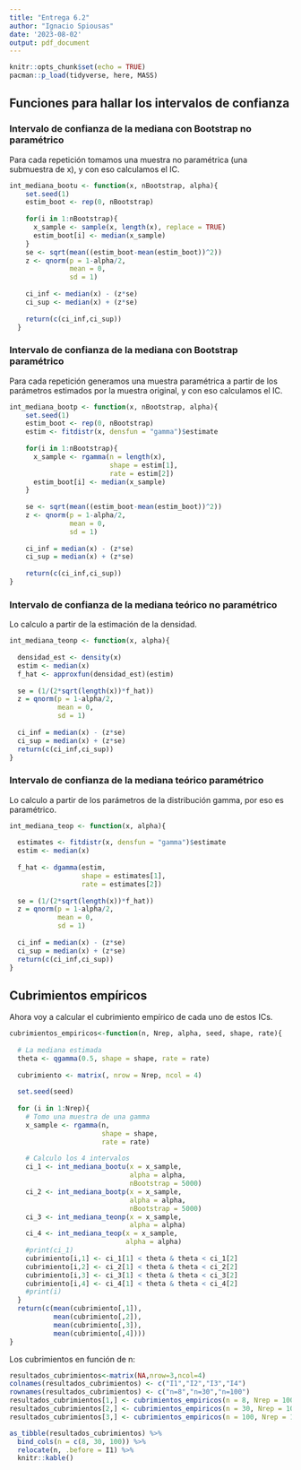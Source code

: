 ```yaml
---
title: "Entrega 6.2"
author: "Ignacio Spiousas"
date: '2023-08-02'
output: pdf_document
---
```


```r
knitr::opts_chunk$set(echo = TRUE)
pacman::p_load(tidyverse, here, MASS)
```

## Funciones para hallar los intervalos de confianza

### Intervalo de confianza de la mediana con Bootstrap no paramétrico

Para cada repetición tomamos una muestra no paramétrica (una submuestra de x), y con eso calculamos el IC.

```r
int_mediana_bootu <- function(x, nBootstrap, alpha){
    set.seed(1)
    estim_boot <- rep(0, nBootstrap)
    
    for(i in 1:nBootstrap){
      x_sample <- sample(x, length(x), replace = TRUE)
      estim_boot[i] <- median(x_sample)
    }
    se <- sqrt(mean((estim_boot-mean(estim_boot))^2))
    z <- qnorm(p = 1-alpha/2, 
               mean = 0, 
               sd = 1)
    
    ci_inf <- median(x) - (z*se)
    ci_sup <- median(x) + (z*se)
    
    return(c(ci_inf,ci_sup))
  }
```

### Intervalo de confianza de la mediana con Bootstrap paramétrico

Para cada repetición generamos una muestra paramétrica a partir de los parámetros estimados por la muestra original, y con eso calculamos el IC.

```r
int_mediana_bootp <- function(x, nBootstrap, alpha){
    set.seed(1)
    estim_boot <- rep(0, nBootstrap)
    estim <- fitdistr(x, densfun = "gamma")$estimate
    
    for(i in 1:nBootstrap){
      x_sample <- rgamma(n = length(x), 
                         shape = estim[1], 
                         rate = estim[2])
      estim_boot[i] <- median(x_sample)
    }
    
    se <- sqrt(mean((estim_boot-mean(estim_boot))^2))
    z <- qnorm(p = 1-alpha/2, 
               mean = 0, 
               sd = 1)
    
    ci_inf = median(x) - (z*se)
    ci_sup = median(x) + (z*se)
    
    return(c(ci_inf,ci_sup))
}
```

### Intervalo de confianza de la mediana teórico no paramétrico

Lo calculo a partir de la estimación de la densidad.

```r
int_mediana_teonp <- function(x, alpha){
  
  densidad_est <- density(x)
  estim <- median(x)
  f_hat <- approxfun(densidad_est)(estim)
  
  se = (1/(2*sqrt(length(x))*f_hat))
  z = qnorm(p = 1-alpha/2, 
            mean = 0, 
            sd = 1)
  
  ci_inf = median(x) - (z*se)
  ci_sup = median(x) + (z*se)
  return(c(ci_inf,ci_sup))
}
```

### Intervalo de confianza de la mediana teórico paramétrico

Lo calculo a partir de los parámetros de la distribución gamma, por eso es paramétrico.

```r
int_mediana_teop <- function(x, alpha){
  
  estimates <- fitdistr(x, densfun = "gamma")$estimate
  estim <- median(x)
  
  f_hat <- dgamma(estim, 
                  shape = estimates[1], 
                  rate = estimates[2])
  
  se = (1/(2*sqrt(length(x))*f_hat))
  z = qnorm(p = 1-alpha/2, 
            mean = 0, 
            sd = 1)
  
  ci_inf = median(x) - (z*se)
  ci_sup = median(x) + (z*se)
  return(c(ci_inf,ci_sup))
}
```

## Cubrimientos empíricos

Ahora voy a calcular el cubrimiento empírico de cada uno de estos ICs.

```r
cubrimientos_empiricos<-function(n, Nrep, alpha, seed, shape, rate){
  
  # La mediana estimada
  theta <- qgamma(0.5, shape = shape, rate = rate)
  
  cubrimiento <- matrix(, nrow = Nrep, ncol = 4)
  
  set.seed(seed)
  
  for (i in 1:Nrep){
    # Tomo una muestra de una gamma
    x_sample <- rgamma(n, 
                       shape = shape, 
                       rate = rate)
    
    # Calculo los 4 intervalos
    ci_1 <- int_mediana_bootu(x = x_sample,
                              alpha = alpha,
                              nBootstrap = 5000)
    ci_2 <- int_mediana_bootp(x = x_sample,
                              alpha = alpha,
                              nBootstrap = 5000)
    ci_3 <- int_mediana_teonp(x = x_sample,
                              alpha = alpha)
    ci_4 <- int_mediana_teop(x = x_sample,
                             alpha = alpha)
    #print(ci_1)
    cubrimiento[i,1] <- ci_1[1] < theta & theta < ci_1[2]
    cubrimiento[i,2] <- ci_2[1] < theta & theta < ci_2[2]
    cubrimiento[i,3] <- ci_3[1] < theta & theta < ci_3[2]
    cubrimiento[i,4] <- ci_4[1] < theta & theta < ci_4[2]
    #print(i)
  }
  return(c(mean(cubrimiento[,1]),
           mean(cubrimiento[,2]),
           mean(cubrimiento[,3]),
           mean(cubrimiento[,4])))
}
```

Los cubrimientos en función de n:

```r
resultados_cubrimientos<-matrix(NA,nrow=3,ncol=4)
colnames(resultados_cubrimientos) <- c("I1","I2","I3","I4")
rownames(resultados_cubrimientos) <- c("n=8","n=30","n=100")
resultados_cubrimientos[1,] <- cubrimientos_empiricos(n = 8, Nrep = 1000, alpha = 0.05, seed = 1, shape =20, rate = 4)
resultados_cubrimientos[2,] <- cubrimientos_empiricos(n = 30, Nrep = 1000, alpha = 0.05, seed = 1, shape =20, rate = 4)
resultados_cubrimientos[3,] <- cubrimientos_empiricos(n = 100, Nrep = 1000, alpha = 0.05, seed = 1, shape =20, rate = 4)

as_tibble(resultados_cubrimientos) %>% 
  bind_cols(n = c(8, 30, 100)) %>% 
  relocate(n, .before = I1) %>% 
  knitr::kable()
```
